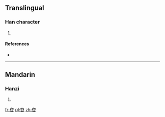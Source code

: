 {{also|愼}}
==Translingual==

===Han character===
{{Han char|rn=72|rad=日|as=05|sn=9|four=|canj=大金日 (KCA)}}

# {{defn|Han|sort=日05}}

====References====
* {{Han ref|kx=0492.130|dkj=13828|hdz=21499.060|uh=661A|ud=26138}}

----

==Mandarin==

===Hanzi===
{{cmn-hanzi|pin=[[shèn]] ([[shen4]])|wg=shen<sup>4</sup>}}

# {{defn|lang=cmn|sort=日05}}

[[fr:昚]]
[[pl:昚]]
[[zh:昚]]